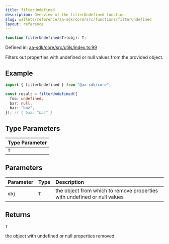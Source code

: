 ```yaml
---
title: filterUndefined
description: Overview of the filterUndefined function
slug: wallets/reference/aa-sdk/core/src/functions/filterUndefined
layout: reference
---
```


```ts
function filterUndefined<T>(obj): T;
```

Defined in: [aa-sdk/core/src/utils/index.ts:99](https://github.com/alchemyplatform/aa-sdk/blob/49e74eee8606f480b200b4612d00d950da8a8742/aa-sdk/core/src/utils/index.ts#L99)

Filters out properties with undefined or null values from the provided object.

## Example

```ts
import { filterUndefined } from "@aa-sdk/core";

const result = filterUndefined({
  foo: undefined,
  bar: null,
  baz: "baz",
}); // { baz: "baz" }
```

## Type Parameters

| Type Parameter |
| :------------- |
| `T`            |

## Parameters

| Parameter | Type | Description                                                              |
| :-------- | :--- | :----------------------------------------------------------------------- |
| `obj`     | `T`  | the object from which to remove properties with undefined or null values |

## Returns

`T`

the object with undefined or null properties removed
